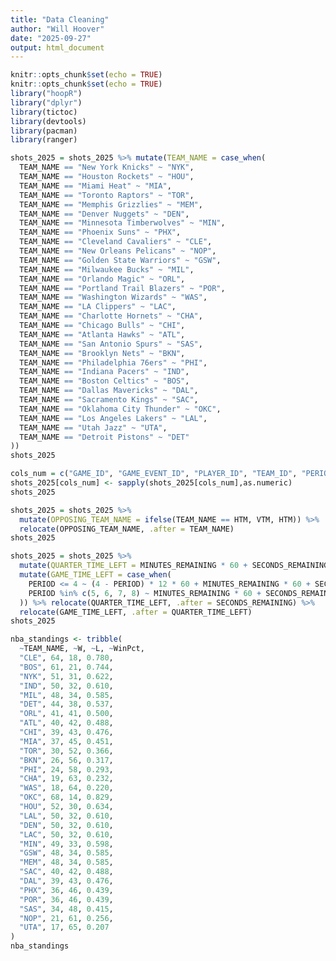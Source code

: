 ---
title: "Data Cleaning"
author: "Will Hoover"
date: "2025-09-27"
output: html_document
---

```{r setup, include=FALSE}
knitr::opts_chunk$set(echo = TRUE)
knitr::opts_chunk$set(echo = TRUE)
library("hoopR")
library("dplyr")
library(tictoc)
library(devtools)
library(pacman)
library(ranger)
```



```{r}
shots_2025 = shots_2025 %>% mutate(TEAM_NAME = case_when(
  TEAM_NAME == "New York Knicks" ~ "NYK",
  TEAM_NAME == "Houston Rockets" ~ "HOU",
  TEAM_NAME == "Miami Heat" ~ "MIA",
  TEAM_NAME == "Toronto Raptors" ~ "TOR",
  TEAM_NAME == "Memphis Grizzlies" ~ "MEM",
  TEAM_NAME == "Denver Nuggets" ~ "DEN",
  TEAM_NAME == "Minnesota Timberwolves" ~ "MIN",
  TEAM_NAME == "Phoenix Suns" ~ "PHX",
  TEAM_NAME == "Cleveland Cavaliers" ~ "CLE",
  TEAM_NAME == "New Orleans Pelicans" ~ "NOP",
  TEAM_NAME == "Golden State Warriors" ~ "GSW",
  TEAM_NAME == "Milwaukee Bucks" ~ "MIL",
  TEAM_NAME == "Orlando Magic" ~ "ORL",
  TEAM_NAME == "Portland Trail Blazers" ~ "POR",
  TEAM_NAME == "Washington Wizards" ~ "WAS",
  TEAM_NAME == "LA Clippers" ~ "LAC",
  TEAM_NAME == "Charlotte Hornets" ~ "CHA",
  TEAM_NAME == "Chicago Bulls" ~ "CHI",
  TEAM_NAME == "Atlanta Hawks" ~ "ATL",
  TEAM_NAME == "San Antonio Spurs" ~ "SAS",
  TEAM_NAME == "Brooklyn Nets" ~ "BKN",
  TEAM_NAME == "Philadelphia 76ers" ~ "PHI",
  TEAM_NAME == "Indiana Pacers" ~ "IND",
  TEAM_NAME == "Boston Celtics" ~ "BOS",
  TEAM_NAME == "Dallas Mavericks" ~ "DAL",
  TEAM_NAME == "Sacramento Kings" ~ "SAC",
  TEAM_NAME == "Oklahoma City Thunder" ~ "OKC",
  TEAM_NAME == "Los Angeles Lakers" ~ "LAL",
  TEAM_NAME == "Utah Jazz" ~ "UTA",
  TEAM_NAME == "Detroit Pistons" ~ "DET"
)) 
shots_2025
```

```{r}
cols_num = c("GAME_ID", "GAME_EVENT_ID", "PLAYER_ID", "TEAM_ID", "PERIOD", "SHOT_DISTANCE", "LOC_X", "LOC_Y", "SHOT_ATTEMPTED_FLAG","SHOT_MADE_FLAG", "MINUTES_REMAINING", "SECONDS_REMAINING")
shots_2025[cols_num] <- sapply(shots_2025[cols_num],as.numeric)
shots_2025
```

```{r}
shots_2025 = shots_2025 %>% 
  mutate(OPPOSING_TEAM_NAME = ifelse(TEAM_NAME == HTM, VTM, HTM)) %>% 
  relocate(OPPOSING_TEAM_NAME, .after = TEAM_NAME)
shots_2025
```

```{r}
shots_2025 = shots_2025 %>%
  mutate(QUARTER_TIME_LEFT = MINUTES_REMAINING * 60 + SECONDS_REMAINING) %>%
  mutate(GAME_TIME_LEFT = case_when(
    PERIOD <= 4 ~ (4 - PERIOD) * 12 * 60 + MINUTES_REMAINING * 60 + SECONDS_REMAINING,
    PERIOD %in% c(5, 6, 7, 8) ~ MINUTES_REMAINING * 60 + SECONDS_REMAINING
  )) %>% relocate(QUARTER_TIME_LEFT, .after = SECONDS_REMAINING) %>%
  relocate(GAME_TIME_LEFT, .after = QUARTER_TIME_LEFT)
shots_2025 
```


```{r}
nba_standings <- tribble(
  ~TEAM_NAME, ~W, ~L, ~WinPct,
  "CLE", 64, 18, 0.780,
  "BOS", 61, 21, 0.744,
  "NYK", 51, 31, 0.622,
  "IND", 50, 32, 0.610,
  "MIL", 48, 34, 0.585,
  "DET", 44, 38, 0.537,
  "ORL", 41, 41, 0.500,
  "ATL", 40, 42, 0.488,
  "CHI", 39, 43, 0.476,
  "MIA", 37, 45, 0.451,
  "TOR", 30, 52, 0.366,
  "BKN", 26, 56, 0.317,
  "PHI", 24, 58, 0.293,
  "CHA", 19, 63, 0.232,
  "WAS", 18, 64, 0.220,
  "OKC", 68, 14, 0.829,
  "HOU", 52, 30, 0.634,
  "LAL", 50, 32, 0.610,
  "DEN", 50, 32, 0.610,
  "LAC", 50, 32, 0.610,
  "MIN", 49, 33, 0.598,
  "GSW", 48, 34, 0.585,
  "MEM", 48, 34, 0.585,
  "SAC", 40, 42, 0.488,
  "DAL", 39, 43, 0.476,
  "PHX", 36, 46, 0.439,
  "POR", 36, 46, 0.439,
  "SAS", 34, 48, 0.415,
  "NOP", 21, 61, 0.256,
  "UTA", 17, 65, 0.207
)
nba_standings
```


